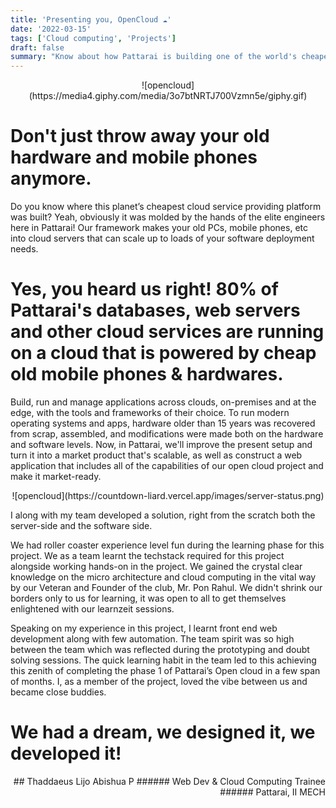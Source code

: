 ```yaml
---
title: 'Presenting you, OpenCloud ☁️'
date: '2022-03-15'
tags: ['Cloud computing', 'Projects']
draft: false
summary: "Know about how Pattarai is building one of the world's cheapest clouds services platform."
---
```


<div align="center">![opencloud](https://media4.giphy.com/media/3o7btNRTJ700Vzmn5e/giphy.gif)</div>

# Don't just throw away your old hardware and mobile phones anymore.

Do you know where this planet’s cheapest cloud service providing platform was built? Yeah, obviously it was molded by the hands of the elite engineers here in Pattarai! Our framework makes your old PCs, mobile phones, etc into cloud servers that can scale up to loads of your software deployment needs.

# Yes, you heard us right! 80% of Pattarai's databases, web servers and other cloud services are running on a cloud that is powered by cheap old mobile phones & hardwares.

Build, run and manage applications across clouds, on-premises and at the edge, with the tools and frameworks of their choice. To run modern operating systems and apps, hardware older than 15 years was recovered from scrap, assembled, and modifications were made both on the hardware and software levels. Now, in Pattarai, we'll improve the present setup and turn it into a market product that's scalable, as well as construct a web application that includes all of the capabilities of our open cloud project and make it market-ready.

<div align="center">![opencloud](https://countdown-liard.vercel.app/images/server-status.png)</div>

I along with my team developed a solution, right from the scratch both the server-side and the software side.

We had roller coaster experience level fun during the learning phase for this project. We as a team learnt the techstack required for this project alongside working hands-on in the project. We gained the crystal clear knowledge on the micro architecture and cloud computing in the vital way by our Veteran and Founder of the club, Mr. Pon Rahul. We didn't shrink our borders only to us for learning, it was open to all to get themselves enlightened with our learnzeit sessions.

Speaking on my experience in this project, I learnt front end web development along with few automation. The team spirit was so high between the team which was reflected during the prototyping and doubt solving sessions. The quick learning habit in the team led to this achieving this zenith of completing the phase 1 of Pattarai’s Open cloud in a few span of months. I, as a member of the project, loved the vibe between us and became close buddies.

# We had a dream, we designed it, we developed it!

<div align="right">
## Thaddaeus Lijo Abishua P
###### Web Dev & Cloud Computing Trainee
###### Pattarai, II MECH

</div>
